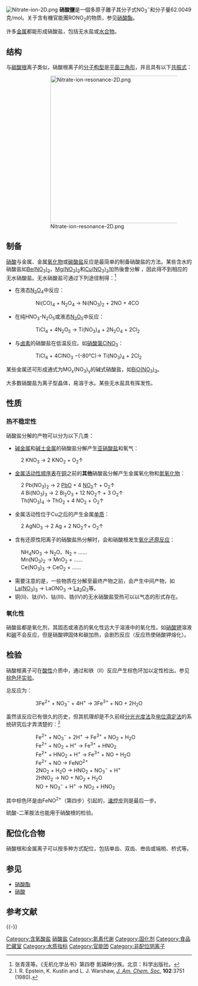 {{Distinguish2|[[亚硝酸盐|亚硝酸盐]]（Nitrite，NO<sub>2</sub><sup>−</sup>）}}
{{Chembox
| ImageFile1 = Nitrate-3D-balls.png
| ImageAlt1 = [[Ball-and-stick_model|Ball-and-stick model]] of the nitrate ion
| ImageFileR1 = <!-- filename lost in history?  (then L1/R1 together))-->
| ImageAltR1 = [[Space-filling_model|Space-filling model]] of the nitrate ion
| SystematicName = Nitrate
| IUPACName =
| OtherNames =
| Section1 = {{Chembox Identifiers
| CASNo = 14797-55-8
| CASNo_Ref = {{cascite|correct|CAS}}
|  PubChem  =  943
|  SMILES  =  [N+](=O)([O-])[O-] 
|  ChemSpiderID  =  918
|  InChI  =  1/NO3/c2-1(3)4/q-1
|  InChIKey  =  NHNBFGGVMKEFGY-UHFFFAOYAI
|  StdInChI  =  1S/NO3/c2-1(3)4/q-1
|  StdInChIKey  =  NHNBFGGVMKEFGY-UHFFFAOYSA-N
|  RTECS  =  
|  MeSHName  =  
|  ChEBI  =  17632
}}
| Section2 = {{Chembox Properties
| Formula = NO<sub>3</sub><sup>−</sup>
| MolarMass = 62.004
| Appearance =
| Solubility = }}
| Section3 = {{Chembox Hazards
| MainHazards =
| FlashPt =
| AutoignitionPt = }}
}}
[[File:Nitrate-ion-2D.png|thumb]]
'''硝酸鹽'''是一個多原子離子其分子式NO<sub>3</sub><sup>−</sup>和分子量62.0049克/mol。关于含有機官能團RONO<sub>2</sub>的物质，参见[[硝酸酯|硝酸酯]]。

许多[[金属|金属]]都能形成硝酸盐，包括无水盐或[[水合物|水合物]]。

== 结构 ==
与[[碳酸根|碳酸根]]离子类似，硝酸根离子的[[分子构型|分子构型]]是[[平面三角形分子构型|平面三角形]]，并且具有以下[[共振式|共振式]]：
::[[File:Nitrate-ion-resonance-2D.png|400px]]

== 制备 ==
[[硝酸|硝酸]]与金属、金属[[氧化物|氧化物]]或[[碳酸盐|碳酸盐]]反应是最简单的制备硝酸盐的方法。某些含水的硝酸盐如[[硝酸铍|Be(NO<sub>3</sub>)<sub>2</sub>]]，[[硝酸镁|Mg(NO<sub>3</sub>)<sub>2</sub>]]和[[硝酸铜|Cu(NO<sub>3</sub>)<sub>2</sub>]]加热後會分解 ，因此得不到相应的无水硝酸盐。无水硝酸盐可通过下列途径制得：<ref>张青莲等。《无机化学丛书》第四卷 氮磷砷分族。北京：科学出版社。</ref>
*在液态[[四氧化二氮|N<sub>2</sub>O<sub>4</sub>]]中反应：
::Ni(CO)<sub>4</sub> + N<sub>2</sub>O<sub>4</sub> → Ni(NO<sub>3</sub>)<sub>2</sub> + 2NO + 4CO
*在纯HNO<sub>3</sub>-N<sub>2</sub>O<sub>5</sub>或液态[[五氧化二氮|N<sub>2</sub>O<sub>5</sub>]]中反应：
::TiCl<sub>4</sub> + 4N<sub>2</sub>O<sub>5</sub> → Ti(NO<sub>3</sub>)<sub>4</sub> + 2N<sub>2</sub>O<sub>4</sub> + 2Cl<sub>2</sub>
*与[[卤素|卤素]]的硝酸盐在低温反应。如[[硝酸氯|硝酸氯]]ClNO<sub>3</sub>：
::TiCl<sub>4</sub> + 4ClNO<sub>3</sub> −(-80℃)→ Ti(NO<sub>3</sub>)<sub>4</sub> + 2Cl<sub>2</sub>

某些金属还可形成通式为MO<sub>x</sub>(NO<sub>3</sub>)<sub>y</sub>的碱式硝酸盐，如[[硝酸氧铋|BiO(NO<sub>3</sub>)<sub>2</sub>]]。

大多数硝酸盐为离子型晶体，易溶于水。某些无水盐具有挥发性。

== 性质 ==
=== 热不稳定性 ===
硝酸盐分解的产物可以分为以下几类：
*[[碱金属|碱金属]]和[[碱土金属|碱土金属]]的硝酸盐分解产生[[亚硝酸盐|亚硝酸盐]]和氧气：
: 2 KNO<sub>3</sub> → 2 KNO<sub>2</sub> + O<sub>2</sub>↑
*[[金属活动性|金属活动性顺序表]]在[[Cu|铜]]之前的'''其他'''硝酸盐分解产生金属氧化物和[[氮氧化物|氮氧化物]]：
: 2 Pb(NO<sub>3</sub>)<sub>2</sub> → 2 [[氧化铅|PbO]] + 4 [[二氧化氮|NO<sub>2</sub>]]↑ + O<sub>2</sub>↑
: 4 Bi(NO<sub>3</sub>)<sub>3</sub> → 2 Bi<sub>2</sub>O<sub>3</sub> + 12 NO<sub>2</sub>↑ + 3 O<sub>2</sub>↑
: Th(NO<sub>3</sub>)<sub>4</sub> → ThO<sub>2</sub> + 4 NO<sub>2</sub> + O<sub>2</sub>↑
* 金属活动性位于Cu之后的产生金属[[单质|单质]]：
: 2 AgNO<sub>3</sub> → 2 Ag + 2 NO<sub>2</sub>↑+ O<sub>2</sub>↑
* 含有还原性阳离子的硝酸盐热分解时，会和硝酸根发生[[氧化还原反应|氧化还原反应]]：
: NH<sub>4</sub>NO<sub>3</sub> → N<sub>2</sub>O、N<sub>2</sub> + ……
: Mn(NO<sub>3</sub>)<sub>2</sub> → MnO<sub>2</sub> + ……
: Ce(NO<sub>3</sub>)<sub>3</sub> → CeO<sub>2</sub> + ……
* 需要注意的是，一些物质在分解至最终产物之前，会产生中间产物，如[[硝酸镧|La(NO<sub>3</sub>)<sub>3</sub>]] → LaONO<sub>3</sub> → [[氧化镧|La<sub>2</sub>O<sub>3</sub>]]等。
* 铜(II)、钛(IV)、钴(III)、锆(IV)的无水硝酸盐受热可以以气态的形式存在。
=== 氧化性 ===
硝酸盐都是氧化剂，其固态或液态的氧化性远大于溶液中的氧化性。如[[硝酸钾|硝酸钾]]溶液和[[碳|碳]]不会反应，但是硝酸钾固体和碳加热，会剧烈反应（反应热使硝酸钾熔化）。

== 检验 ==
硝酸根离子可在[[酸性|酸性]]介质中，通过和铁（II）反应产生棕色环加以定性检出。参见[[棕色环实验|棕色环实验]]。

总反应为：
::3Fe<sup>2+</sup> + NO<sub>3</sub><sup>−</sup> + 4H<sup>+</sup> → 3Fe<sup>3+</sup> + NO + 2H<sub>2</sub>O

虽然该反应已有很久的历史，但其机理却是不久前经[[分光光度法|分光光度法]]及[[电位滴定法|电位滴定法]]的系统研究后才弄清楚的：<ref>I. R. Epstein, K. Kustin and L. J. Warshaw, [[美国化学会志|''J. Am. Chem. Soc.'']] '''102''':3751 (1980).</ref>
::Fe<sup>2+</sup> + NO<sub>3</sub><sup>−</sup> + 2H<sup>+</sup> → Fe<sup>3+</sup> + NO<sub>2</sub> + H<sub>2</sub>O
::Fe<sup>2+</sup> + NO<sub>2</sub> + H<sup>+</sup> → Fe<sup>3+</sup> + HNO<sub>2</sub>
::Fe<sup>2+</sup> + HNO<sub>2</sub> + H<sup>+</sup> → Fe<sup>3+</sup> + NO + H<sub>2</sub>O
::Fe<sup>2+</sup> + NO → FeNO<sup>2+</sup>
::2NO<sub>2</sub> + H<sub>2</sub>O → HNO<sub>2</sub> + NO<sub>3</sub><sup>−</sup> + H<sup>+</sup>
::2HNO<sub>2</sub> → NO + NO<sub>2</sub> + H<sub>2</sub>O
::NO + NO<sub>3</sub><sup>−</sup> + H<sup>+</sup> → NO<sub>2</sub> + HNO<sub>2</sub>

其中棕色环是由FeNO<sup>2+</sup>（第四步）引起的，[[速控步|速控步]]则是最后一步。

硫酸-二苯胺法也能用于硝酸根的检验。

== 配位化合物 ==
硝酸根和金属离子可以按多种方式配位，包括单齿、双齿、叁齿或端梢、桥式等。

== 参见 ==
*[[硝酸酯|硝酸酯]]
*[[硝酸|硝酸]]

== 参考文献 ==
{{Reflist}}

{{-}}
{{硝酸盐}}
{{元素化合物专题}}
{{氮化合物}}

{{Authority control}}

[[Category:含氧酸盐|Category:含氧酸盐]]
[[Category:硝酸盐|]]
[[Category:氮素代谢|Category:氮素代谢]]
[[Category:固化剂|Category:固化剂]]
[[Category:食品贮藏室|Category:食品贮藏室]]
[[Category:水质指标|Category:水质指标]]
[[Category:官能团|Category:官能团]]
[[Category:非配位阴离子|Category:非配位阴离子]]